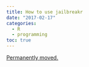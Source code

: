 ```yaml
---
title: How to use jailbreakr
date: "2017-02-17"
categories:
  - R
  - programming
toc: true
---
```


[Permanently moved.](../../posts/2017-02-17-how_to_use_jailbreakr.qmd)
